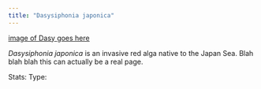 ---
title: "Dasysiphonia japonica"
---

[image of Dasy goes here]()


_Dasysiphonia japonica_ is an invasive red alga native to the Japan Sea. Blah blah blah this can actually be a real page. 


Stats:
Type: 